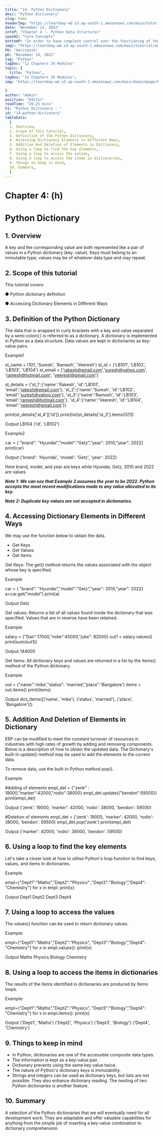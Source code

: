 ```yaml
---
title: "14. Python Dictionary"
desc: "Python Dictionary"
slug: home
headerImg: "https://learnbay-wb.s3.ap-south-1.amazonaws.com/main/tutorial/Python+Header.png"
date: "November 14, 2022"
infoP: "Chapter 4 :- Python Data Structures"
spanH2: "Core Concepts"
bottomP: "In order to have complete control over the functioning of their data structures, Python users can design their own."
imgC: "https://learnbay-wb.s3.ap-south-1.amazonaws.com/main/tutorial/amritansh.png"
PH: "Amritansh"
pD: "November 14, 2022"
tag: "Python"
tagDes: "12 Chapters 29 Modules"
topic: {
  title: "Python",
tagDes: "12 Chapters 29 Modules",
img: "https://learnbay-wb.s3.ap-south-1.amazonaws.com/main/domainpage/Python-logo.png"

}
author: "Admin"
position: "Editor"
readTime: "20-25 mins"
h1: "Python Dictionary : "
id: "14-python-dictionary"
tableData:
  [
  1. Overview,
  2. Scope of this tutorial,  
  3. Definition of the Python Dictionary,  
  4. Accessing Dictionary Elements in Different Ways,  
  5. Addition And Deletion of Elements in Dictionary,
  6. Using a loop to find the key elements,
  7. Using a loop to access the values,
  8. Using a loop to access the items in dictionaries,
  9. Things to keep in mind,
  10. Summary,
  ]
---
```


# Chapter 4: (h)


# Python Dictionary

 


## 1. Overview

A key and the corresponding value are both represented like a pair of values in a Python dictionary (key: value). Keys must belong to an immutable type; values may be of whatever data type and may repeat.

 


## 2. Scope of this tutorial

This tutorial covers


●      Python dictionary definition


●      Accessing Dictionary Elements in Different Ways

 


## 3. Definition of the Python Dictionary

The data that is wrapped in curly brackets with a key and value separated by a semi-colon(:) is referred to as a dictionary. A dictionary is implemented in Python as a data structure. Data values are kept in dictionaries as key-value pairs.

Example1


st_name = (101, 'Suresh', 'Ramesh', 'Veeresh')
st_id = ('LB101', 'LB102', 'LB103', 'LB104')
st_email = ['rakesh@gmail.com','suresh@yahoo.com', 'ramesh@hotmail.com', 'veeresh@gmail.com']

st_details = {'st_1':{'name':'Rakesh', 'id':'LB101', 'email':'rakesh@gmail.com'},
'st_2':{'name':'Suresh', 'id':'LB102', 'email':'suresh@yahoo.com'},
'st_3':{'name':'Ramesh', 'id':'LB103', 'email':'ramesh@hotmail.com'},
'st_4':{'name':'Veeresh', 'id':'LB104', 'email':'veeresh@gmail.com'}}

print(st_details['st_4']['id'])
print(list(st_details['st_2'].items())[1])

Output
LB104
('id', 'LB102')


Example2


car = { "brand": "Hyundai","model":"Getz","year": 2010,"year": 2022}
print(car)

Output
{'brand': 'Hyundai', 'model': 'Getz', 'year': 2022}


Here brand, model, and year are keys while Hyundai, Getz, 2010 and 2022 are values

**_Note 1: We can see that Example 2 assumes the year to be 2022. Python accepts the most recent modifications made to any value allocated to its key._**

**_Note 2: Duplicate key values are not accepted in dictionaries._**


## 4. Accessing Dictionary Elements in Different Ways

We may use the function below to obtain the data.



* Get Keys
* Get Values
* Get Items

Get Keys: The get() method returns the values associated with the object whose key is specified.

Example


car = { "brand": "Hyundai","model":"Getz","year": 2010,"year": 2022}
a=car.get("model")
print(a)

Output
Getz


Get values: Returns a list of all values found inside the dictionary that was specified. Values that are in reverse have been retained.

Example


salary = {"Dan":17000,"mike":45000,"juke": 82000}
out1 = salary.values()
print(sum(out1))

Output
144000


Get items: All dictionary keys and values are returned in a list by the items() method of the Python dictionary.

Example


out = {"name":'mike',"status":
'married',"place":'Bangalore'}
items = out.items()
print(items)

Output
dict_items([('name', 'mike'), ('status', 'married'), ('place', 'Bangalore')])



## 5. Addition And Deletion of Elements in Dictionary

ERP can be modified to meet the constant turnover of resources in industries with high rates of growth by adding and removing components. Below is a description of how to obtain the updated data. The Dictionary's built-in update() method may be used to add the elements to the current data.

To remove data, use the built-in Python method pop().

Example


#Adding of elements
empl_det = {"zenk" : 19000,"marker":42000,"rodio":38000}
empl_det.update({"bendon":59500})
print(empl_det)

Output
{'zenk': 19000, 'marker': 42000, 'rodio': 38000, 'bendon': 59500}



#Deletion of elements
empl_det = {'zenk': 19000, 'marker': 42000, 'rodio': 38000, 'bendon': 59500}
empl_det.pop('zenk')
print(empl_det)

Output
{'marker': 42000, 'rodio': 38000, 'bendon': 59500}



## 6. Using a loop to find the key elements

Let's take a closer look at how to utilise Python's loop function to find keys, values, and items in dictionaries.

Example


empl={"Dept1":"Maths","Dept2":"Physics"
,"Dept3":"Biology","Dept4": "Chemistry"}
for x in empl:
    print(x)

Output
Dept1
Dept2
Dept3
Dept4



## 7. Using a loop to access the values

The values() function can be used to return dictionary values.

Example:


empl={"Dept1":"Maths","Dept2":"Physics",
"Dept3":"Biology","Dept4": "Chemistry"}
for x in empl.values():
    print(x)

Output
Maths
Physics
Biology
Chemistry



## 8. Using a loop to access the items in dictionaries

The results of the Items identified in dictionaries are produced by Items loops.

Example:


empl={"Dept1":"Maths","Dept2":"Physics",
"Dept3":"Biology","Dept4": "Chemistry"}
for x in empl.items():
    print(x)

Output
('Dept1', 'Maths')
('Dept2', 'Physics')
('Dept3', 'Biology')
('Dept4', 'Chemistry')



## 9. Things to keep in mind



* In Python, dictionaries are one of the accessible composite data types.
* The information is kept as a key-value pair.
* Dictionary prevents using the same key value twice.
* The nature of Python's dictionary keys is immutability.
* Strings and integers can be used as dictionary keys, but lists are not possible. They also enhance dictionary reading. The nesting of two Python dictionaries is another feature.


## 10. Summary

A selection of the Python dictionaries that we will eventually need for all development work. They are adaptable and offer valuable capabilities for anything from the simple job of inserting a key-value combination to dictionary comprehension.

